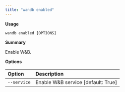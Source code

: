 ```yaml
---
title: "wandb enabled"
---
```


**Usage**

`wandb enabled [OPTIONS]`

**Summary**

Enable W&B.


**Options**

| **Option** | **Description** |
| :--- | :--- |
| `--service` | Enable W&B service  [default: True] |



